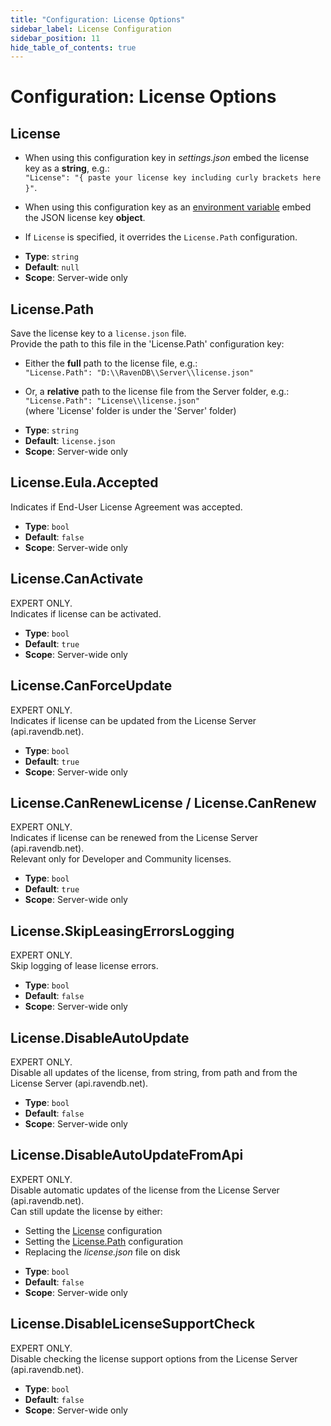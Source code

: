 ```yaml
---
title: "Configuration: License Options"
sidebar_label: License Configuration
sidebar_position: 11
hide_table_of_contents: true
---
```



# Configuration: License Options

## License

* When using this configuration key in _settings.json_ embed the license key as a __string__, e.g.:  
  `"License": "{ paste your license key including curly brackets here }"`.  

* When using this configuration key as an [environment variable](../../server/configuration/configuration-options.mdx#environment-variables) embed the JSON license key __object__.  

* If `License` is specified, it overrides the `License.Path` configuration.  
- **Type**: `string`
- **Default**: `null`
- **Scope**: Server-wide only



## License.Path

Save the license key to a `license.json` file.  
Provide the path to this file in the 'License.Path' configuration key:

  * Either the __full__ path to the license file, e.g.:  
    `"License.Path": "D:\\RavenDB\\Server\\license.json"`  

  * Or, a __relative__ path to the license file from the Server folder, e.g.:  
    `"License.Path": "License\\license.json"`  
    (where 'License' folder is under the 'Server' folder)
- **Type**: `string`
- **Default**: `license.json`
- **Scope**: Server-wide only



## License.Eula.Accepted

Indicates if End-User License Agreement was accepted.

- **Type**: `bool`
- **Default**: `false`
- **Scope**: Server-wide only



## License.CanActivate

EXPERT ONLY.  
Indicates if license can be activated.  

- **Type**: `bool`
- **Default**: `true`
- **Scope**: Server-wide only



## License.CanForceUpdate

EXPERT ONLY.  
Indicates if license can be updated from the License Server (api.ravendb.net).

- **Type**: `bool`
- **Default**: `true`
- **Scope**: Server-wide only



## License.CanRenewLicense / License.CanRenew

EXPERT ONLY.  
Indicates if license can be renewed from the License Server (api.ravendb.net).  
Relevant only for Developer and Community licenses.

- **Type**: `bool`
- **Default**: `true`
- **Scope**: Server-wide only



## License.SkipLeasingErrorsLogging

EXPERT ONLY.  
Skip logging of lease license errors.

- **Type**: `bool`
- **Default**: `false`
- **Scope**: Server-wide only



## License.DisableAutoUpdate

EXPERT ONLY.  
Disable all updates of the license, from string, from path and from the License Server (api.ravendb.net). 

- **Type**: `bool`
- **Default**: `false`
- **Scope**: Server-wide only



## License.DisableAutoUpdateFromApi

EXPERT ONLY.  
Disable automatic updates of the license from the License Server (api.ravendb.net).  
Can still update the license by either:  

* Setting the [License](../../server/configuration/license-configuration.mdx#license) configuration
* Setting the [License.Path](../../server/configuration/license-configuration.mdx#license.path) configuration
* Replacing the _license.json_ file on disk
- **Type**: `bool`
- **Default**: `false`
- **Scope**: Server-wide only



## License.DisableLicenseSupportCheck

EXPERT ONLY.  
Disable checking the license support options from the License Server (api.ravendb.net).

- **Type**: `bool`
- **Default**: `false`
- **Scope**: Server-wide only



